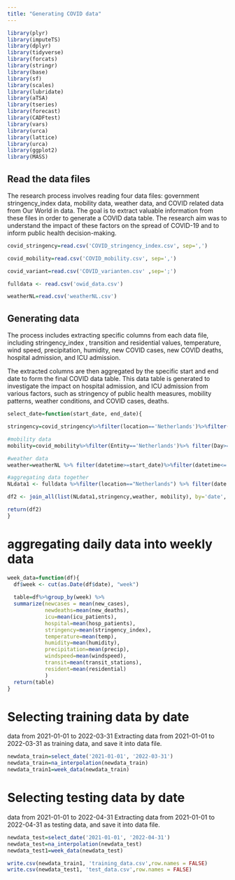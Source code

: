 ```yaml
---
title: "Generating COVID data"
---
```

```r
library(plyr)
library(imputeTS)
library(dplyr)
library(tidyverse)
library(forcats)
library(stringr)
library(base)
library(sf)
library(scales)
library(lubridate)
library(aTSA)
library(tseries)
library(forecast)
library(CADFtest)
library(vars)
library(urca)
library(lattice)
library(urca)
library(ggplot2)
library(MASS)
```

## Read the data files

The research process involves reading four data files: government stringency_index data, mobility data, weather data, and COVID related data from Our World in data. The goal is to extract valuable information from these files in order to generate a COVID data table. The research aim was to understand the impact of these factors on the spread of COVID-19 and to inform public health decision-making.

```r
covid_stringency=read.csv('COVID_stringency_index.csv', sep=',')

covid_mobility=read.csv('COVID_mobility.csv', sep=',')

covid_variant=read.csv('COVID_varianten.csv' ,sep=';')

fulldata <- read.csv('owid_data.csv')

weatherNL=read.csv('weatherNL.csv')
```

## Generating data

The process includes extracting specific columns from each data file, including stringency_index , transition and residential values, temperature, wind speed, precipitation, humidity, new COVID cases, new COVID deaths, hospital admission, and ICU admission. 

The extracted columns are then aggregated by the specific start and end date to form the final COVID data table. This data table is generated to investigate the impact on hospital admission, and ICU admission from various factors, such as stringency of public health measures, mobility patterns, weather conditions, and COVID cases, deaths. 

```r
select_date=function(start_date, end_date){

stringency=covid_stringency%>%filter(location=='Netherlands')%>%filter(date>=start_date)%>%filter(date<=end_date)%>%dplyr::select(date,stringency_index)

#mobility data
mobility=covid_mobility%>%filter(Entity=='Netherlands')%>% filter(Day>=start_date)%>%filter(Day<= end_date)%>%dplyr::select(Day, transit_stations,residential)%>%dplyr::rename('date'='Day')

#weather data
weather=weatherNL %>% filter(datetime>=start_date)%>%filter(datetime<= end_date)%>%dplyr::select(datetime, temp, humidity, precip, windspeed)%>%dplyr::rename('date'='datetime')

#aggregating data together
NLdata1 <- fulldata %>%filter(location=="Netherlands") %>% filter(date >= start_date)%>%filter(date<= end_date)%>%dplyr::select(date, new_cases, new_deaths, icu_patients, hosp_patients)

df2 <- join_all(list(NLdata1,stringency,weather, mobility), by='date', type='left')

return(df2)
}
```

# aggregating daily data into weekly data
```r
week_data=function(df){
  df$week <- cut(as.Date(df$date), "week")       
  
  table=df%>%group_by(week) %>%
  summarize(newcases = mean(new_cases),           
            newdeaths=mean(new_deaths),    
            icu=mean(icu_patients), 
            hospital=mean(hosp_patients),
            stringency=mean(stringency_index),
            temperature=mean(temp),
            humidity=mean(humidity),
            precipitation=mean(precip),
            windspeed=mean(windspeed),
            transit=mean(transit_stations),
            resident=mean(residential)
            )
  return(table)
}

```


# Selecting training data by date
data from 2021-01-01 to 2022-03-31
Extracting data from 2021-01-01 to 2022-03-31 as training data, and save it into data file.
```r
newdata_train=select_date('2021-01-01', '2022-03-31')
newdata_train=na_interpolation(newdata_train)
newdata_train1=week_data(newdata_train)

```

# Selecting testing data by date
data from 2021-01-01 to 2022-04-31
Extracting data from 2021-01-01 to 2022-04-31 as testing data, and save it into data file.
```r
newdata_test=select_date('2021-01-01', '2022-04-31')
newdata_test=na_interpolation(newdata_test)
newdata_test1=week_data(newdata_test)
```

```r
write.csv(newdata_train1, 'training_data.csv',row.names = FALSE)
write.csv(newdata_test1, 'test_data.csv',row.names = FALSE)
```


